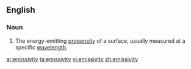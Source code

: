 ==English==
===Noun===
{{en-noun|emissivities}}
# {{context|physics}} The energy-emitting [[propensity]] of a surface, usually measured at a specific [[wavelength]].

[[ar:emissivity]]
[[ta:emissivity]]
[[vi:emissivity]]
[[zh:emissivity]]